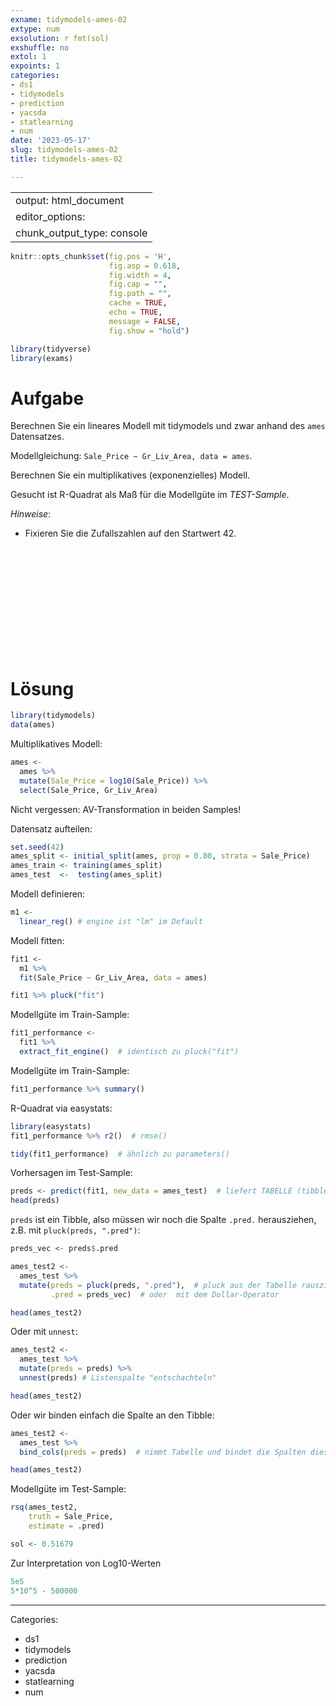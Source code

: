 ```yaml
---
exname: tidymodels-ames-02
extype: num
exsolution: r fmt(sol)
exshuffle: no
extol: 1
expoints: 1
categories:
- ds1
- tidymodels
- prediction
- yacsda
- statlearning
- num
date: '2023-05-17'
slug: tidymodels-ames-02
title: tidymodels-ames-02

---
```



---
output: html_document
editor_options: 
  chunk_output_type: console
---




```r
knitr::opts_chunk$set(fig.pos = 'H',
                      fig.asp = 0.618,
                      fig.width = 4,
                      fig.cap = "", 
                      fig.path = "",
                      cache = TRUE,
                      echo = TRUE,
                      message = FALSE,
                      fig.show = "hold")

library(tidyverse)
library(exams)
```






# Aufgabe

Berechnen Sie ein lineares Modell mit tidymodels und zwar anhand des `ames` Datensatzes.

Modellgleichung: `Sale_Price ~ Gr_Liv_Area, data = ames`.

Berechnen Sie ein multiplikatives (exponenzielles) Modell.

Gesucht ist R-Quadrat als Maß für die Modellgüte im *TEST-Sample*.


*Hinweise*:

- Fixieren Sie die Zufallszahlen auf den Startwert 42.





</br>
</br>
</br>
</br>
</br>
</br>
</br>
</br>
</br>
</br>

# Lösung


```r
library(tidymodels)
data(ames)
```


Multiplikatives Modell:

```r
ames <- 
  ames %>% 
  mutate(Sale_Price = log10(Sale_Price)) %>% 
  select(Sale_Price, Gr_Liv_Area)
```

Nicht vergessen: AV-Transformation in beiden Samples!


Datensatz aufteilen:


```r
set.seed(42)
ames_split <- initial_split(ames, prop = 0.80, strata = Sale_Price)
ames_train <- training(ames_split)
ames_test  <-  testing(ames_split)
```



Modell definieren:

```r
m1 <-
  linear_reg() # engine ist "lm" im Default
```



Modell fitten:

```r
fit1 <-
  m1 %>% 
  fit(Sale_Price ~ Gr_Liv_Area, data = ames)
```


```r
fit1 %>% pluck("fit") 
```



Modellgüte im Train-Sample:

```r
fit1_performance <-
  fit1 %>% 
  extract_fit_engine()  # identisch zu pluck("fit")
```



Modellgüte im Train-Sample:


```r
fit1_performance %>% summary()
```


R-Quadrat via easystats:

```r
library(easystats)
fit1_performance %>% r2()  # rmse()
```



```r
tidy(fit1_performance)  # ähnlich zu parameters()
```



Vorhersagen im Test-Sample:


```r
preds <- predict(fit1, new_data = ames_test)  # liefert TABELLE (tibble) zurück
head(preds)
```

`preds` ist ein Tibble, also müssen wir noch die Spalte `.pred.` herausziehen, z.B. mit `pluck(preds, ".pred")`:


```r
preds_vec <- preds$.pred
```


```r
ames_test2 <-
  ames_test %>% 
  mutate(preds = pluck(preds, ".pred"),  # pluck aus der Tabelle rausziehen
         .pred = preds_vec)  # oder  mit dem Dollar-Operator

head(ames_test2)
```

Oder mit `unnest`:

```r
ames_test2 <-
  ames_test %>% 
  mutate(preds = preds) %>% 
  unnest(preds) # Listenspalte "entschachteln"

head(ames_test2)
```

Oder wir binden einfach die Spalte an den Tibble:

```r
ames_test2 <-
  ames_test %>% 
  bind_cols(preds = preds)  # nimmt Tabelle und bindet die Spalten dieser Tabelle an eine Tabelle

head(ames_test2)
```



Modellgüte im Test-Sample:

```r
rsq(ames_test2,
    truth = Sale_Price,
    estimate = .pred)
```



```r
sol <- 0.51679
```



Zur Interpretation von Log10-Werten

```r
5e5
5*10^5 - 500000
```









---

Categories: 

- ds1
- tidymodels
- prediction
- yacsda
- statlearning
- num

